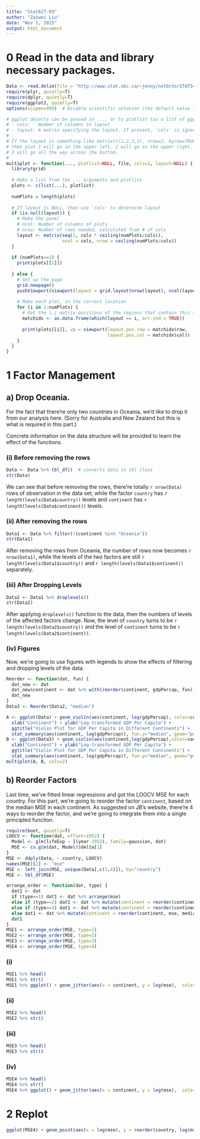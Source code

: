 ```yaml
---
title: "Stat627-03"
author: "Zaiwei Liu"
date: "Nov 1, 2015"
output: html_document
---
```

  
# 0 Read in the data and library necessary packages.  
  
```r
Data <- read.delim(file = "http://www.stat.ubc.ca/~jenny/notOcto/STAT545A/examples/gapminder/data/gapminderDataFiveYear.txt")
require(plyr, quietly=T)
require(dplyr, quietly=T)
require(ggplot2, quietly=T)
options(scipen=999)  # Disable scientific notation (the default value is scipen=0)
```

```r
# ggplot objects can be passed in ..., or to plotlist (as a list of ggplot objects)
# - cols:   Number of columns in layout
# - layout: A matrix specifying the layout. If present, 'cols' is ignored.
#
# If the layout is something like matrix(c(1,2,3,3), nrow=2, byrow=TRUE),
# then plot 1 will go in the upper left, 2 will go in the upper right, and
# 3 will go all the way across the bottom.
#
multiplot <- function(..., plotlist=NULL, file, cols=1, layout=NULL) {
  library(grid)
  
  # Make a list from the ... arguments and plotlist
  plots <- c(list(...), plotlist)
  
  numPlots = length(plots)
  
  # If layout is NULL, then use 'cols' to determine layout
  if (is.null(layout)) {
    # Make the panel
    # ncol: Number of columns of plots
    # nrow: Number of rows needed, calculated from # of cols
    layout <- matrix(seq(1, cols * ceiling(numPlots/cols)),
                     ncol = cols, nrow = ceiling(numPlots/cols))
  }
  
  if (numPlots==1) {
    print(plots[[1]])
    
  } else {
    # Set up the page
    grid.newpage()
    pushViewport(viewport(layout = grid.layout(nrow(layout), ncol(layout))))
    
    # Make each plot, in the correct location
    for (i in 1:numPlots) {
      # Get the i,j matrix positions of the regions that contain this subplot
      matchidx <- as.data.frame(which(layout == i, arr.ind = TRUE))
      
      print(plots[[i]], vp = viewport(layout.pos.row = matchidx$row,
                                      layout.pos.col = matchidx$col))
    }
  }
}
```

# 1 Factor Management

## a) Drop Oceania.
For the fact that there're only two countries in Oceania, we'd like to drop it from our analysis here. (Sorry for Australia and New Zealand but this is what is required in this part.)

Concrete information on the data structure will be provided to learn the effect of the functions.

### (i) Before removing the rows

```r
Data <- Data %>% tbl_df()  # converts data to tbl class
str(Data)
```

We can see that before removing the rows, there're totally `r nrow(Data)` rows of observation in the data set, while the factor `country` has `r length(levels(Data$country))` levels and `continent` has `r length(levels(Data$continent))` levels. 

### (ii) After removing the rows

```r
Data1 <- Data %>% filter(!(continent %in% "Oceania"))
str(Data1)
```

After removing the rows from Oceania, the number of rows now becomes `r nrow(Data1)`, while the levels of the two factors are still `r length(levels(Data1$country))` and `r length(levels(Data1$continent))` separately.  

### (iii) After Dropping Levels

```r
Data2 <- Data1 %>% droplevels()
str(Data2)
```

After applying `droplevels()` function to the data, then the numbers of levels of the affected factors change. Now, the level of `country` turns to be `r length(levels(Data2$country))` and the level of `continent` turns to be `r length(levels(Data2$continent))`.

### (iv) Figures

Now, we're going to use figures with legends to show the effects of filtering and dropping levels of the data. 

```r
Reorder <- function(dat, fun) {
  dat_new <- dat
  dat_new$continent <- dat %>% with(reorder(continent, gdpPercap, fun))
  dat_new
}
Data3 <- Reorder(Data2, "median")

A <- ggplot(Data) + geom_violin(aes(continent, log(gdpPercap), color=continent)) +
  xlab("Continent") + ylab("Log-transformed GDP Per Capita") + 
  ggtitle("Violin Plot for GDP Per Capita in Different Continents") + 
  stat_summary(aes(continent, log(gdpPercap)), fun.y="median", geom="point")
B <- ggplot(Data3) + geom_violin(aes(continent,log(gdpPercap),color=continent)) +
  xlab("Continent") + ylab("Log-transformed GDP Per Capita") + 
  ggtitle("Violin Plot for GDP Per Capita in Different Continents") + 
  stat_summary(aes(continent, log(gdpPercap)), fun.y="median", geom="point")
multiplot(A, B, cols=2)
```

## b) Reorder Factors 

Last time, we've fitted linear regressions and got the LOOCV MSE for each country. For this part, we're going to reorder the factor `continent`, based on the median MSE in each continent. As suggested on JB's website, there're 4 ways to reorder the factor, and we're going to integrate them into a single principled funciton.  

```r
require(boot, quietly=T)
LOOCV <- function(dat, offset=1952) {
  Model <- glm(lifeExp ~ I(year-1952), family=gaussian, dat)
  MSE <- cv.glm(dat, Model)$delta[1]
}
MSE <- ddply(Data, ~ country, LOOCV)
names(MSE)[2] <- "mse"
MSE <- left_join(MSE, unique(Data[,c(1,4)]), by="country")
MSE <- tbl_df(MSE)
```

```r
arrange_order <- function(dat, type) {
  dat1 <- dat
  if (type==1) dat1 <- dat %>% arrange(mse)
  else if (type==2) dat1 <- dat %>% mutate(continent = reorder(continent, mse, median))
  else if (type==3) dat1 <- dat %>% mutate(continent = reorder(continent, mse, median)) %>% arrange(continent)
  else dat1 <- dat %>% mutate(continent = reorder(continent, mse, median)) %>% arrange(mse)
  dat1
}
MSE1 <- arrange_order(MSE, type=1)
MSE2 <- arrange_order(MSE, type=2)
MSE3 <- arrange_order(MSE, type=3)
MSE4 <- arrange_order(MSE, type=4)
```

### (i) 

```r
MSE1 %>% head()
MSE1 %>% str()
MSE1 %>% ggplot() + geom_jitter(aes(x = continent, y = log(mse),  color=continent), position = position_jitter(width = .1)) 
```

### (ii)

```r
MSE2 %>% head()
MSE2 %>% str()
```

### (iii)

```r
MSE3 %>% head()
MSE3 %>% str()
```

### (iv)

```r
MSE4 %>% head()
MSE4 %>% str()
MSE4 %>% ggplot() + geom_jitter(aes(x = continent, y = log(mse),  color=continent), position = position_jitter(width = .1)) 
```

# 2 Replot

```r
ggplot(MSE4) + geom_point(aes(x = log(mse), y = reorder(country, log(mse)), color=continent)) + facet_grid(.~continent)
```

